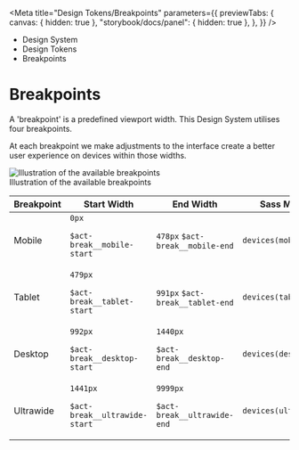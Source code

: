 
<Meta
	title="Design Tokens/Breakpoints"
	parameters={{
		previewTabs: {
			canvas: { hidden: true },
			"storybook/docs/panel": { hidden: true },
		},
	}}
/>

<div className="act-docs-container">
	<Masthead />
	<div className="act-flex act-flex-light-grey-gradient">
		<div className="act-flex__container act-flex__container-padding-trim">
			<div className="act-flex__grid">
				<div className="act-flex__row">
					<div className="act-col act-col-sm-12">
						<div className="act-box">
							<div className="act-breadcrumbs">
								<ul className="act-breadcrumbs__container">
									<li className="act-breadcrumbs__crumb act-h6">
										<LinkTo
											className="act-breadcrumbs__crumb__link"
											kind="system-introduction--page"
										>
											Design System <i className="fa-solid fa-angle-right"></i>
										</LinkTo>
									</li>
									<li className="act-breadcrumbs__crumb act-h6">
										<LinkTo
											className="act-breadcrumbs__crumb__link"
											kind="design-tokens-overview--page"
										>
											Design Tokens <i className="fa-solid fa-angle-right"></i>
										</LinkTo>
									</li>
									<li className="act-breadcrumbs__crumb act-h6">
										<LinkTo
											className="act-breadcrumbs__crumb__link"
											kind="design-tokens-breakpoints--page"
										>
											Breakpoints <i className="fa-solid fa-angle-right"></i>
										</LinkTo>
									</li>
								</ul>
							</div>
							<h1>Breakpoints</h1>
						</div>
					</div>
				</div>
			</div>
		</div>
	</div>
	<div className="act-flex">
		<div className="act-flex__container">
			<div className="act-flex__grid">
				<div className="act-flex__row">
					<div className="act-col act-col-sm-12">
						<div className="act-box">
							<p>
								A 'breakpoint' is a predefined viewport width. This Design
								System utilises four breakpoints.
							</p>
							<p>
								At each breakpoint we make adjustments to the interface create a
								better user experience on devices within those widths.
							</p>
							<div className="act-img">
								<img
									src="/images/2-design-tokens-breakpoints-1.png"
									alt="Illustration of the available breakpoints"
								/>
								<div className="act-img__description act-p-small">
									<i class="fa-solid fa-circle-info"></i> Illustration of the available
									breakpoints
								</div>
							</div>
							<div className="act-table-container">
								<table className="act-table">
									<thead>
										<tr>
											<th>Breakpoint</th>
											<th>Start Width</th>
											<th>End Width</th>
											<th>Sass Mixin</th>
										</tr>
									</thead>
									<tbody>
										<tr>
											<td>Mobile</td>
											<td>
												<code>0px</code>
												<code className="sass-var">
													$act-break__mobile-start
												</code>
											</td>
											<td>
												<code>478px</code>
												<code className="sass-var">$act-break__mobile-end</code>
											</td>
											<td>
												<code className="sass-var">devices(mobile)</code>
											</td>
										</tr>
										<tr>
											<td>Tablet</td>
											<td>
												<code>479px</code>
												<code className="sass-var">
													$act-break__tablet-start
												</code>
											</td>
											<td>
												<code>991px</code>
												<code className="sass-var">$act-break__tablet-end</code>
											</td>
											<td>
												<code className="sass-var">devices(tablet)</code>
											</td>
										</tr>
										<tr>
											<td>Desktop</td>
											<td>
												<code>992px</code>
												<code className="sass-var">
													$act-break__desktop-start
												</code>
											</td>
											<td>
												<code>1440px</code>
												<code className="sass-var">
													$act-break__desktop-end
												</code>
											</td>
											<td>
												<code className="sass-var">devices(desktop)</code>
											</td>
										</tr>
										<tr>
											<td>Ultrawide</td>
											<td>
												<code>1441px</code>
												<code className="sass-var">
													$act-break__ultrawide-start
												</code>
											</td>
											<td>
												<code>9999px</code>
												<code className="sass-var">
													$act-break__ultrawide-end
												</code>
											</td>
											<td>
												<code className="sass-var">devices(ultrawide)</code>
											</td>
										</tr>
									</tbody>
								</table>
							</div>
						</div>
					</div>
				</div>
			</div>
		</div>
	</div>
	<AoC />
	<Footer />
</div>
